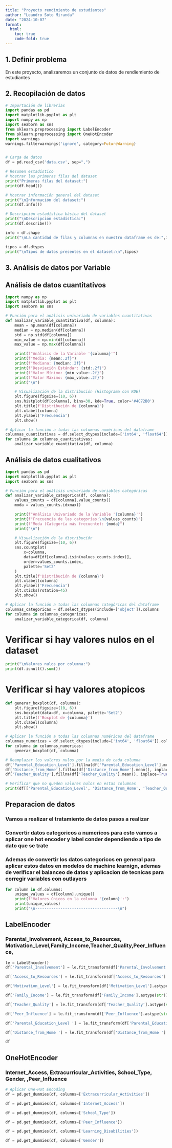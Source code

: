 ```yaml
---
title: "Proyecto rendimiento de estudiantes"
author: "Leandro Soto Miranda"
date: "2024-10-07"
format: 
  html: 
    toc: true 
    code-fold: true
---
```


## 1. Definir problema

En este proyecto, analizaremos un conjunto de datos de rendiemiento de estudiantes

## 2. Recopilación de datos

```python
# Importación de librerías
import pandas as pd
import matplotlib.pyplot as plt
import numpy as np
import seaborn as sns
from sklearn.preprocessing import LabelEncoder
from sklearn.preprocessing import OneHotEncoder
import warnings
warnings.filterwarnings('ignore', category=FutureWarning)


# Carga de datos
df = pd.read_csv('data.csv', sep=",")

# Resumen estadístico
# Mostrar las primeras filas del dataset
print("Primeras filas del dataset:")
print(df.head())

# Mostrar información general del dataset
print("\nInformación del dataset:")
print(df.info())

# Descripción estadística básica del dataset
print("\nDescripción estadística:")
print(df.describe())

info = df.shape
print("\nLa cantidad de filas y columnas en nuestro dataframe es de:",info)

tipos = df.dtypes
print("\nTipos de datos presentes en el dataset:\n",tipos)
```

## 3. **Análisis de datos por Variable**
## Análisis de datos cuantitativos

```python
import numpy as np
import matplotlib.pyplot as plt
import seaborn as sns

# Función para el análisis univariado de variables cuantitativas
def analizar_variable_cuantitativa(df, columna):
    mean = np.mean(df[columna])
    median = np.median(df[columna])
    std = np.std(df[columna])
    min_value = np.min(df[columna])
    max_value = np.max(df[columna])

    print(f"Análisis de la Variable '{columna}'")
    print(f"Media: {mean:.2f}")
    print(f"Mediana: {median:.2f}")
    print(f"Desviación Estándar: {std:.2f}")
    print(f"Valor Mínimo: {min_value:.2f}")
    print(f"Valor Máximo: {max_value:.2f}")
    print("\n")

    # Visualización de la distribución (Histograma con KDE)
    plt.figure(figsize=(10, 6))
    sns.histplot(df[columna], bins=30, kde=True, color='#4C72B0')
    plt.title(f'Distribución de {columna}')
    plt.xlabel(columna)
    plt.ylabel('Frecuencia')
    plt.show()

# Aplicar la función a todas las columnas numéricas del dataframe
columnas_cuantitativas = df.select_dtypes(include=['int64', 'float64']).columns
for columna in columnas_cuantitativas:
    analizar_variable_cuantitativa(df, columna)
```

## Análisis de datos cualitativos

```python

import pandas as pd
import matplotlib.pyplot as plt
import seaborn as sns

# Función para el análisis univariado de variables categóricas
def analizar_variable_categorica(df, columna):
    values_counts = df[columna].value_counts()
    moda = values_counts.idxmax()

    print(f"Análisis Univariado de la Variable '{columna}'")
    print(f"Frecuencia de las categorías:\n{values_counts}")
    print(f"Moda (Categoría más frecuente): {moda}")
    print("\n")

    # Visualización de la distribución
    plt.figure(figsize=(10, 6))
    sns.countplot(
        x=columna, 
        data=df[df[columna].isin(values_counts.index)], 
        order=values_counts.index, 
        palette='Set2'
    )
    plt.title(f'Distribución de {columna}')
    plt.xlabel(columna)
    plt.ylabel('Frecuencia')
    plt.xticks(rotation=45)
    plt.show()

# Aplicar la función a todas las columnas categóricas del dataframe
columnas_categoricas = df.select_dtypes(include=['object']).columns
for columna in columnas_categoricas:
    analizar_variable_categorica(df, columna)

```

# Verificar si hay valores nulos en el dataset
```python
print("\nValores nulos por columna:")
print(df.isnull().sum())
```

# Verificar si hay valores atopicos
```python
def generar_boxplot(df, columna):
    plt.figure(figsize=(10, 6))
    sns.boxplot(data=df, x=columna, palette='Set2')
    plt.title(f'Boxplot de {columna}')
    plt.xlabel(columna)
    plt.show()

# Aplicar la función a todas las columnas numéricas del dataframe
columnas_numericas = df.select_dtypes(include=['int64', 'float64']).columns
for columna in columnas_numericas:
    generar_boxplot(df, columna)
```

```python
# Reemplazar los valores nulos por la media de cada columna
df['Parental_Education_Level'].fillna(df['Parental_Education_Level'].mean(), inplace=True)
df['Distance_from_Home'].fillna(df['Distance_from_Home'].mean(), inplace=True)
df['Teacher_Quality'].fillna(df['Teacher_Quality'].mean(), inplace=True)

# Verificar que no queden valores nulos en estas columnas
print(df[['Parental_Education_Level', 'Distance_from_Home', 'Teacher_Quality']].isnull().sum())
```

## Preparacion de datos
### Vamos a realizar el tratamiento de datos pasos a realizar
### Convertir datos categoricos a numericos para esto vamos a aplicar one hot encoder y label conder dependiendo a tipo de dato que se trate
### Ademas de convertir los datos categoricos en general para aplicar estos datos en modelos de machine learnign, ademas de verificar el balanceo de datos y aplicacion de tecnicas para corregir variables con outlayers

```python
for column in df.columns:
    unique_values = df[column].unique()
    print(f"Valores únicos en la columna '{column}':")
    print(unique_values)
    print("\n------------------------------------\n")
```

## LabelEncoder
### Parental_Involvement, Access_to_Resources, Motivation_Level,Family_Income,Teacher_Quality,Peer_Influence,
```python
le = LabelEncoder()
df['Parental_Involvement'] = le.fit_transform(df['Parental_Involvement'].astype(str))

df['Access_to_Resources'] = le.fit_transform(df['Access_to_Resources'].astype(str))

df['Motivation_Level'] = le.fit_transform(df['Motivation_Level'].astype(str))

df['Family_Income'] = le.fit_transform(df['Family_Income'].astype(str))

df['Teacher_Quality'] = le.fit_transform(df['Teacher_Quality'].astype(str))

df['Peer_Influence'] = le.fit_transform(df['Peer_Influence'].astype(str))

df['Parental_Education_Level '] = le.fit_transform(df['Parental_Education_Level '].astype(str))

df['Distance_from_Home '] = le.fit_transform(df['Distance_from_Home '].astype(str))

df

```

## OneHotEncoder

### Internet_Access, Extracurricular_Activities, School_Type, Gender, ,Peer_Influence
```python
# Aplicar One-Hot Encoding
df = pd.get_dummies(df, columns=['Extracurricular_Activities'])

df = pd.get_dummies(df, columns=['Internet_Access'])

df = pd.get_dummies(df, columns=['School_Type'])

df = pd.get_dummies(df, columns=['Peer_Influence'])

df = pd.get_dummies(df, columns=['Learning_Disabilities'])

df = pd.get_dummies(df, columns=['Gender'])

```
